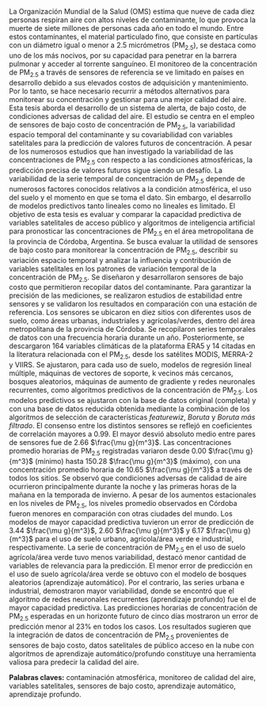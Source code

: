 \par La Organización Mundial de la Salud (OMS) estima que nueve de cada diez personas respiran aire con altos niveles de contaminante, lo que provoca la muerte de siete millones de personas cada año en todo el mundo. Entre estos contaminantes, el material particulado fino, que consiste en partículas con un diámetro igual o menor a 2.5 micrómetros (PM~2.5~), se destaca como uno de los más nocivos, por su capacidad para penetrar en la barrera pulmonar y acceder al torrente sanguíneo. El monitoreo de la concentración de PM~2.5~ a través de sensores de referencia se ve limitado en países en desarrollo debido a sus elevados costos de adquisición y mantenimiento. Por lo tanto, se hace necesario recurrir a métodos alternativos para monitorear su concentración y gestionar para una mejor calidad del aire. Esta tesis aborda el desarrollo de un sistema de alerta, de bajo costo, de condiciones adversas de calidad del aire. El estudio se centra en el empleo de sensores de bajo costo de concentración de PM~2.5~, la variabilidad espacio temporal del contaminante y su covariabilidad con variables satelitales para la predicción de valores futuros de concentración. A pesar de los numerosos estudios que han investigado la variabilidad de las concentraciones de PM~2.5~ con respecto a las condiciones atmosféricas, la predicción precisa de valores futuros sigue siendo un desafío. La variabilidad de la serie temporal de concentración de PM~2.5~ depende de numerosos factores conocidos relativos a la condición atmosférica, el uso del suelo y el momento en que se toma el dato. Sin embargo, el desarrollo de modelos predictivos tanto lineales como no lineales es limitado. El objetivo de esta tesis es evaluar y comparar la capacidad predictiva de variables satelitales de acceso público y algoritmos de inteligencia artificial para pronosticar las concentraciones de PM~2.5~ en el área metropolitana de la provincia de Córdoba, Argentina. Se busca evaluar la utilidad de sensores de bajo costo para monitorear la concentración de PM~2.5~, describir su variación espacio temporal y analizar la influencia y contribución de variables satelitales en los patrones de variación temporal de la concentración de PM~2.5~. Se diseñaron y desarrollaron sensores de bajo costo que permitieron recopilar datos del contaminante. Para garantizar la precisión de las mediciones, se realizaron estudios de estabilidad entre sensores y se validaron los resultados en comparación con una estación de referencia. Los sensores se ubicaron en diez sitios con diferentes usos de suelo, como áreas urbanas, industriales y agrícolas/verdes, dentro del área metropolitana de la provincia de Córdoba. Se recopilaron series temporales de datos con una frecuencia horaria durante un año. Posteriormente, se descargaron 164 variables climáticas de la plataforma ERA5 y 14 citadas en la literatura relacionada con el PM~2.5~, desde los satélites MODIS, MERRA-2 y VIIRS. Se ajustaron, para cada uso de suelo, modelos de regresión lineal múltiple, máquinas de vectores de soporte, k vecinos más cercanos, bosques aleatorios, máquinas de aumento de gradiente y redes neuronales recurrentes, como algoritmos predictivos de la concentración de PM~2.5~. Los modelos predictivos se ajustaron con la base de datos original (completa) y con una base de datos reducida obtenida mediante la combinación de los algoritmos de selección de características *featurewiz*, *Boruta* y *Boruta más filtrado*. El consenso entre los distintos sensores se reflejó en coeficientes de correlación mayores a 0.99. El mayor desvió absoluto medio entre pares de sensores fue de 2.66 $\frac{\mu g}{m^3}$. Las concentraciones promedio horarias de PM~2.5~ registradas variaron desde 0.00 $\frac{\mu g}{m^3}$ (mínimo) hasta 150.28 $\frac{\mu g}{m^3}$ (máximo), con una concentración promedio horaria de 10.65 $\frac{\mu g}{m^3}$ a través de todos los sitios. Se observó que condiciones adversas de calidad de aire ocurrieron principalmente durante la noche y las primeras horas de la mañana en la temporada de invierno. A pesar de los aumentos estacionales en los niveles de PM~2.5~, los niveles promedio observados en Córdoba fueron menores en comparación con otras ciudades del mundo. Los modelos de mayor capacidad predictiva tuvieron un error de predicción de 3.44 $\frac{\mu g}{m^3}$, 2.60 $\frac{\mu g}{m^3}$ y 6.17 $\frac{\mu g}{m^3}$ para el uso de suelo urbano, agrícola/área verde e industrial, respectivamente. La serie de concentración de PM~2.5~ en el uso de suelo agrícola/área verde tuvo menos variabilidad, destacó menor cantidad de variables de relevancia para la predicción. El menor error de predicción en el uso de suelo agrícola/área verde se obtuvo con el modelo de bosques aleatorios (aprendizaje automático). Por el contrario, las series urbana e industrial, demostraron mayor variabilidad, donde se encontró que el algoritmo de redes neuronales recurrentes (aprendizaje profundo) fue el de mayor capacidad predictiva. Las predicciones horarias de concentración de PM~2.5~ esperadas en un horizonte futuro de cinco días mostraron un error de predicción menor al 23% en todos los casos. Los resultados sugieren que la integración de datos de concentración de PM~2.5~ provenientes de sensores de bajo costo, datos satelitales de público acceso en la nube con algoritmos de aprendizaje automático/profundo constituye una herramienta valiosa para predecir la calidad del aire. 

**Palabras claves:** contaminación atmosférica, monitoreo de calidad del aire, variables satelitales, sensores de bajo costo, aprendizaje automático, aprendizaje profundo. 